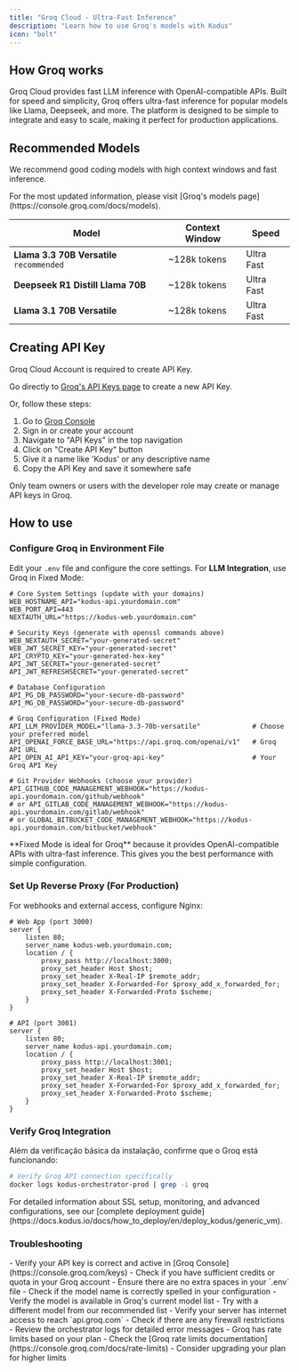 ```yaml
---
title: "Groq Cloud - Ultra-Fast Inference"
description: "Learn how to use Groq's models with Kodus"
icon: "bolt"
---
```


## How Groq works

Groq Cloud provides fast LLM inference with OpenAI-compatible APIs. Built for speed and simplicity, Groq offers ultra-fast inference for popular models like Llama, Deepseek, and more. The platform is designed to be simple to integrate and easy to scale, making it perfect for production applications.

## Recommended Models

We recommend good coding models with high context windows and fast inference.

<Info>
  For the most updated information, please visit [Groq's models page](https://console.groq.com/docs/models).
</Info>

| Model                              | Context Window | Speed     |
| ---------------------------------- | -------------- | --------- |
| **Llama 3.3 70B Versatile** `recommended` | ~128k tokens   | Ultra Fast |
| **Deepseek R1 Distill Llama 70B** | ~128k tokens   | Ultra Fast |
| **Llama 3.1 70B Versatile**       | ~128k tokens   | Ultra Fast |


## Creating API Key

<Warning>Groq Cloud Account is required to create API Key.</Warning>

Go directly to [Groq's API Keys page](https://console.groq.com/keys) to create a new API Key.

Or, follow these steps:

1. Go to [Groq Console](https://console.groq.com)
2. Sign in or create your account
3. Navigate to "API Keys" in the top navigation
4. Click on "Create API Key" button
5. Give it a name like 'Kodus' or any descriptive name
6. Copy the API Key and save it somewhere safe

<Info>
  Only team owners or users with the developer role may create or manage API keys in Groq.
</Info>

## How to use

<Snippet file="deploy-basic-setup.mdx" />

### Configure Groq in Environment File

Edit your `.env` file and configure the core settings. For **LLM Integration**, use Groq in Fixed Mode:

```env
# Core System Settings (update with your domains)
WEB_HOSTNAME_API="kodus-api.yourdomain.com"    
WEB_PORT_API=443                               
NEXTAUTH_URL="https://kodus-web.yourdomain.com"

# Security Keys (generate with openssl commands above)
WEB_NEXTAUTH_SECRET="your-generated-secret"
WEB_JWT_SECRET_KEY="your-generated-secret"
API_CRYPTO_KEY="your-generated-hex-key"
API_JWT_SECRET="your-generated-secret"
API_JWT_REFRESHSECRET="your-generated-secret"

# Database Configuration
API_PG_DB_PASSWORD="your-secure-db-password"
API_MG_DB_PASSWORD="your-secure-db-password"

# Groq Configuration (Fixed Mode) 
API_LLM_PROVIDER_MODEL="llama-3.3-70b-versatile"             # Choose your preferred model
API_OPENAI_FORCE_BASE_URL="https://api.groq.com/openai/v1"   # Groq API URL
API_OPEN_AI_API_KEY="your-groq-api-key"                      # Your Groq API Key

# Git Provider Webhooks (choose your provider)
API_GITHUB_CODE_MANAGEMENT_WEBHOOK="https://kodus-api.yourdomain.com/github/webhook"
# or API_GITLAB_CODE_MANAGEMENT_WEBHOOK="https://kodus-api.yourdomain.com/gitlab/webhook"
# or GLOBAL_BITBUCKET_CODE_MANAGEMENT_WEBHOOK="https://kodus-api.yourdomain.com/bitbucket/webhook"
```

<Info>
  **Fixed Mode is ideal for Groq** because it provides OpenAI-compatible APIs with ultra-fast inference. This gives you the best performance with simple configuration.
</Info>

<Snippet file="deploy-installation.mdx" />

### Set Up Reverse Proxy (For Production)

For webhooks and external access, configure Nginx:

```nginx
# Web App (port 3000)
server {
    listen 80;
    server_name kodus-web.yourdomain.com;
    location / {
        proxy_pass http://localhost:3000;
        proxy_set_header Host $host;
        proxy_set_header X-Real-IP $remote_addr;
        proxy_set_header X-Forwarded-For $proxy_add_x_forwarded_for;
        proxy_set_header X-Forwarded-Proto $scheme;
    }
}

# API (port 3001)  
server {
    listen 80;
    server_name kodus-api.yourdomain.com;
    location / {
        proxy_pass http://localhost:3001;
        proxy_set_header Host $host;
        proxy_set_header X-Real-IP $remote_addr;
        proxy_set_header X-Forwarded-For $proxy_add_x_forwarded_for;
        proxy_set_header X-Forwarded-Proto $scheme;
    }
}
```

### Verify Groq Integration

Além da verificação básica da instalação, confirme que o Groq está funcionando:

```bash
# Verify Groq API connection specifically
docker logs kodus-orchestrator-prod | grep -i groq
```

<Tip>
  For detailed information about SSL setup, monitoring, and advanced configurations, see our [complete deployment guide](https://docs.kodus.io/docs/how_to_deploy/en/deploy_kodus/generic_vm).
</Tip>

### Troubleshooting

<AccordionGroup>
  <Accordion title="API Key Issues">
    - Verify your API key is correct and active in [Groq Console](https://console.groq.com/keys)
    - Check if you have sufficient credits or quota in your Groq account
    - Ensure there are no extra spaces in your `.env` file
  </Accordion>
  
  <Accordion title="Model Not Found">
    - Check if the model name is correctly spelled in your configuration
    - Verify the model is available in Groq's current model list
    - Try with a different model from our recommended list
  </Accordion>
  
  <Accordion title="Connection Errors">
    - Verify your server has internet access to reach `api.groq.com`
    - Check if there are any firewall restrictions
    - Review the orchestrator logs for detailed error messages
  </Accordion>
  
  <Accordion title="Rate Limiting">
    - Groq has rate limits based on your plan
    - Check the [Groq rate limits documentation](https://console.groq.com/docs/rate-limits)
    - Consider upgrading your plan for higher limits
  </Accordion>
</AccordionGroup>

